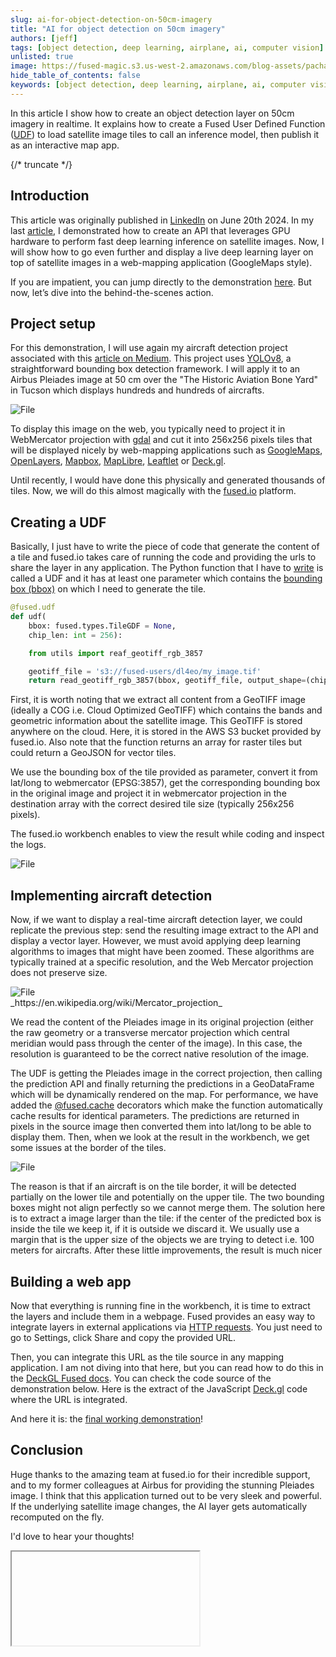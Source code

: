```yaml
---
slug: ai-for-object-detection-on-50cm-imagery
title: "AI for object detection on 50cm imagery"
authors: [jeff]
tags: [object detection, deep learning, airplane, ai, computer vision]
unlisted: true
image: https://fused-magic.s3.us-west-2.amazonaws.com/blog-assets/pachama_app.png
hide_table_of_contents: false
keywords: [object detection, deep learning, airplane, ai, computer vision]
---
```


In this article I show how to create an object detection layer on 50cm imagery in realtime. It explains how to create a Fused User Defined Function ([UDF](/core-concepts/write/)) to load satellite image tiles to call an inference model, then publish it as an interactive map app.



<ReactPlayer className="video__player" playing={true} muted={true} controls height="100%" url="https://fused-magic.s3.us-west-2.amazonaws.com/workbench-walkthrough-videos/dl4eo2.mp4" width="100%" />

{/* truncate */}

## Introduction

This article was originally published in [LinkedIn](https://www.linkedin.com/pulse/earth-observation-mapping-applications-realtime-deep-faudi--ng7lc/?trackingId=WSoFi5fjQmmUimZ1w0p3Lw) on June 20th 2024. In my last [article](https://www.linkedin.com/pulse/create-fast-api-inference-endpoint-deep-learning-jeff-faudi--fbhsc/?trackingId=P0%2F%2FPN8SQA6%2B5T7myTR7Xw%3D%3D), I demonstrated how to create an API that leverages GPU hardware to perform fast deep learning inference on satellite images. Now, I will show how to go even further and display a live deep learning layer on top of satellite images in a web-mapping application (GoogleMaps style).


If you are impatient, you can jump directly to the demonstration [here](https://fused.deepl.earth/). But now, let’s dive into the behind-the-scenes action.

## Project setup

For this demonstration, I will use again my aircraft detection project associated with this [article on Medium](https://medium.com/artificialis/is-yolov8-suitable-for-satellite-imagery-d9a2659a50ab). This project uses [YOLOv8](https://www.ultralytics.com/), a straightforward bounding box detection framework. I will apply it to an Airbus Pleiades image at 50 cm over the "The Historic Aviation Bone Yard" in Tucson which displays hundreds and hundreds of aircrafts.


<div style={{textAlign: 'center'}}>
<img src={ImageTucson} alt="File" style={{}} />
</div>

To display this image on the web, you typically need to project it in WebMercator projection with [gdal](https://gdal.org/index.html) and cut it into 256x256 pixels tiles that will be displayed nicely by web-mapping applications such as [GoogleMaps](https://developers.google.com/maps), [OpenLayers](https://openlayers.org/), [Mapbox](https://docs.mapbox.com/mapbox-gl-js/guides), [MapLibre](https://maplibre.org/maplibre-gl-js/docs/), [Leaftlet](https://leafletjs.com/) or [Deck.gl](https://deck.gl/).

Until recently, I would have done this physically and generated thousands of tiles. Now, we will do this almost magically with the [fused.io](http://fused.io/) platform.


## Creating a UDF

Basically, I just have to write the piece of code that generate the content of a tile and fused.io takes care of running the code and providing the urls to share the layer in any application. The Python function that I have to [write](/core-concepts/write/) is called a UDF and it has at least one parameter which contains the [bounding box (bbox)](/core-concepts/filetile/#the-bbox-object) on which I need to generate the tile.


```python showLineNumbers
@fused.udf
def udf(
    bbox: fused.types.TileGDF = None,
    chip_len: int = 256):

    from utils import reaf_geotiff_rgb_3857

    geotiff_file = 's3://fused-users/dl4eo/my_image.tif'
    return read_geotiff_rgb_3857(bbox, geotiff_file, output_shape=(chip_len, chip_len))
```


First, it is worth noting that we extract all content from a GeoTIFF image (ideally a COG i.e. Cloud Optimized GeoTIFF) which contains the bands and geometric information about the satellite image. This GeoTIFF is stored anywhere on the cloud. Here, it is stored in the AWS S3 bucket provided by fused.io. Also note that the function returns an array for raster tiles but could return a GeoJSON for vector tiles.


We use the bounding box of the tile provided as parameter, convert it from lat/long to webmercator (EPSG:3857), get the corresponding bounding box in the original image and project it in webmercator projection in the destination array with the correct desired tile size (typically 256x256 pixels).

The fused.io workbench enables to view the result while coding and inspect the logs.



<div style={{textAlign: 'center'}}>
<img src={ImageWTucson} alt="File" style={{}} />
</div>


## Implementing aircraft detection


Now, if we want to display a real-time aircraft detection layer, we could replicate the previous step: send the resulting image extract to the API and display a vector layer. However, we must avoid applying deep learning algorithms to images that might have been zoomed. These algorithms are typically trained at a specific resolution, and the Web Mercator projection does not preserve size.


<div style={{textAlign: 'center'}}>
<img src={ImageWprojection} alt="File" style={{}} />
</div>
_https://en.wikipedia.org/wiki/Mercator_projection_


We read the content of the Pleiades image in its original projection (either the raw geometry or a transverse mercator projection which central meridian would pass through the center of the image). In this case, the resolution is guaranteed to be the correct native resolution of the image.


The UDF is getting the Pleiades image in the correct projection, then calling the prediction API and finally returning the predictions in a GeoDataFrame which will be dynamically rendered on the map. For performance, we have added the [@fused.cache](/core-concepts/content-management/cache/) decorators which make the function automatically cache results for identical parameters. The predictions are returned in pixels in the source image then converted them into lat/long to be able to display them. Then, when we look at the result in the workbench, we get some issues at the border of the tiles.


<div style={{textAlign: 'center'}}>
<img src={ImagePredicTileFix} alt="File" style={{}} />
</div>

The reason is that if an aircraft is on the tile border, it will be detected partially on the lower tile and potentially on the upper tile. The two bounding boxes might not align perfectly so we cannot merge them. The solution here is to extract a image larger than the tile: if the center of the predicted box is inside the tile we keep it, if it is outside we discard it. We usually use a margin that is the upper size of the objects we are trying to detect i.e. 100 meters for aircrafts. After these little improvements, the result is much nicer



## Building a web app

Now that everything is running fine in the workbench, it is time to extract the layers and include them in a webpage. Fused provides an easy way to integrate layers in external applications via [HTTP requests](/core-concepts/run/#shared-token). You just need to go to Settings, click Share and copy the provided URL.




Then, you can integrate this URL as the tile source in any mapping application. I am not diving into that here, but you can read how to do this in the [DeckGL Fused docs](/user-guide/out/deckgl/). You can check the code source of the demonstration below. Here is the extract of the JavaScript [Deck.gl](http://deck.gl/) code where the URL is integrated.

And here it is: the [final working demonstration](https://fused.deepl.earth/)!


## Conclusion

Huge thanks to the amazing team at fused.io for their incredible support, and to my former colleagues at Airbus for providing the stunning Pleiades image. I think that this application turned out to be very sleek and powerful. If the underlying satellite image changes, the AI layer gets automatically recomputed on the fly.

I'd love to hear your thoughts!



<Iframe
  id="iframe-1-dl4eo"
  code={DL4EO_CODE}
  requirements={[
    "/pyarrow/pyarrow-17.0.0-cp312-cp312-pyodide_2024_0_wasm32.whl",
    "micropip",
    "pyodide-unix-timezones", // needed by pyarrow
    "requests",
    // Commonly used in product:
    "streamlit-folium",
  ]}
   useResizer={false}
/>
